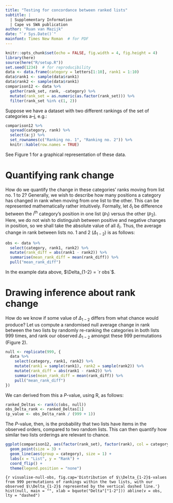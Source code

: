 ```yaml
---
title: "Testing for concordance between ranked lists"
subtitle: |
  | Supplementary Information
  | Cape vs SWA publication
author: "Ruan van Mazijk"
date: "`r Sys.Date()`"
mainfont: Times New Roman  # for PDF
---
```


```r
knitr::opts_chunk$set(echo = FALSE, fig.width = 4, fig.height = 4)
library(here)
source(here("R/setup.R"))
set.seed(1234)  # for reproducibility
data <- data.frame(category = letters[1:10], rank1 = 1:10)
data$rank1 <- sample(data$rank1)
data$rank2 <- sample(data$rank1)
comparison12 <- data %>%
  gather(rank_set, rank, -category) %>%
  mutate(rank_set = as.numeric(as.factor(rank_set))) %>%
  filter(rank_set %in% c(1, 2))
```

Suppose we have a dataset with two different rankings of the set of categories a--j, e.g.:

```r
comparison12 %>%
  spread(category, rank) %>%
  select(a:j) %>%
  set_rownames(c("Ranking no. 1", "Ranking no. 2")) %>%
  knitr::kable(row.names = TRUE)
```

See Figure 1 for a graphical representation of these data.

# Quantifying rank change

How do we quantify the change in these categories' ranks moving from list no. 1 to 2? Generally, we wish to describe how many positions a category has changed in rank when moving from one list to the other. This can be represented mathematically rather intuitively. Formally, let $\delta_i$ be difference between the $i$^th^ category's position in one list ($p_1$) versus the other ($p_2$). Here, we do not wish to distinguish between positive and negative changes in position, so we shall take the absolute value of all $\delta_i$. Thus, the average change in rank between lists no. 1 and 2 ($\Delta_{1-2}$) is as follows:

\begin{align*}
  \Delta_{1-2} = \overline{| \delta |}
    &= \frac{1}{n} \sum_{i=1}^n | \delta_i | \\
    &= \frac{1}{n} \sum_{i=1}^n | {p_1}_i - {p_2}_i |
\end{align*}

```r
obs <- data %>%
  select(category, rank1, rank2) %>%
  mutate(rank_diff = abs(rank1 - rank2)) %>%
  summarise(mean_rank_diff = mean(rank_diff)) %>%
  pull("mean_rank_diff")
```

In the example data above, $\Delta_{1-2} = `r obs`$.

\clearpage

# Drawing inference about rank change

How do we know if some value of $\Delta_{1-2}$ differs from what chance would produce? Let us compute a randomised null average change in rank between the two lists by randomly re-ranking the categories in both lists 999 times, and rank our observed $\Delta_{1-2}$ amongst these 999 permutations (Figure 2).

```r
null <- replicate(999, {
  data %>%
    select(category, rank1, rank2) %>%
    mutate(rank1 = sample(rank1), rank2 = sample(rank2)) %>%
    mutate(rank_diff = abs(rank1 - rank2)) %>%
    summarise(mean_rank_diff = mean(rank_diff)) %>%
    pull("mean_rank_diff")
})
```

We can derived from this a $P$-value, using R, as follows:

```r
ranked_Deltas <- rank(c(obs, null))
obs_Delta_rank <- ranked_Deltas[1]
(p_value <- obs_Delta_rank / (999 + 1))
```

The $P$-value, then, is the probability that two lists have items in the observed orders, compared to two random lists. This can then quantify how similar two lists orderings are relevant to chance.

```r
ggplot(comparison12, aes(factor(rank_set), factor(rank), col = category)) +
  geom_point(size = 3) +
  geom_line(aes(group = category), size = 1) +
  labs(x = "List", y = "Rank") +
  coord_flip() +
  theme(legend.position = "none")
```

```{r visualise-null-obs, fig.cap='Distribution of $\\Delta_{1-2}$-values from 999 permutations of rankings within the two lists, with our observed $\\Delta_{1-2}$ represented by the vertical dashed line.'}
hist(null, main = "", xlab = bquote("Delta"["1-2"]))
abline(v = obs, lty = "dashed")
```
